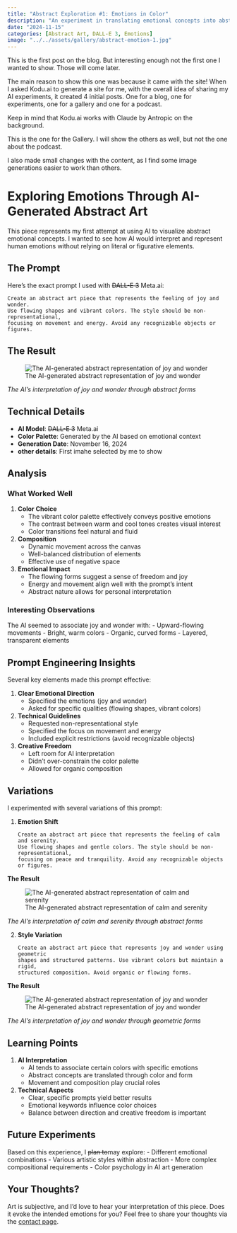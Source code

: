 ```yaml
---
title: "Abstract Exploration #1: Emotions in Color"
description: "An experiment in translating emotional concepts into abstract visual forms using AI"
date: "2024-11-15"
categories: [Abstract Art, DALL-E 3, Emotions]
image: "../../assets/gallery/abstract-emotion-1.jpg"
---
```


:::{.callout-note}
This is the first post on the blog. But interesting enough not the first one I wanted to show. Those will come later.

The main reason to show this one was because it came with the site! When I asked Kodu.ai to generate a site for me, with the overall idea of sharing my AI experiments, it created 4 initial posts. One for a blog, one for experiments, one for a gallery and one for a podcast.

Keep in mind that Kodu.ai works with Claude by Antropic on the background.

This is the one for the Gallery. I will show the others as well, but not the one about the podcast. 

I also made small changes with the content, as I find some image generations easier to work than others.
:::

# Exploring Emotions Through AI-Generated Abstract Art

This piece represents my first attempt at using AI to visualize abstract emotional concepts. I wanted to see how AI would interpret and represent human emotions without relying on literal or figurative elements.

## The Prompt

Here's the exact prompt I used with ~~DALL-E 3~~ Meta.ai:

```text
Create an abstract art piece that represents the feeling of joy and wonder. 
Use flowing shapes and vibrant colors. The style should be non-representational, 
focusing on movement and energy. Avoid any recognizable objects or figures.
```

## The Result

:::{.column-body}
![The AI-generated abstract representation of joy and wonder](../../assets/gallery/abstract-emotion-1.jpg)

*The AI's interpretation of joy and wonder through abstract forms*
:::

## Technical Details

- **AI Model**: ~~DALL-E 3~~ Meta.ai
- **Color Palette**: Generated by the AI based on emotional context
- **Generation Date**: November 16, 2024
- **other details**: First imahe selected by me to show

## Analysis

### What Worked Well

1. **Color Choice**
   - The vibrant color palette effectively conveys positive emotions
   - The contrast between warm and cool tones creates visual interest
   - Color transitions feel natural and fluid

2. **Composition**
   - Dynamic movement across the canvas
   - Well-balanced distribution of elements
   - Effective use of negative space

3. **Emotional Impact**
   - The flowing forms suggest a sense of freedom and joy
   - Energy and movement align well with the prompt's intent
   - Abstract nature allows for personal interpretation

### Interesting Observations

The AI seemed to associate joy and wonder with:
- Upward-flowing movements
- Bright, warm colors
- Organic, curved forms
- Layered, transparent elements

## Prompt Engineering Insights

Several key elements made this prompt effective:

1. **Clear Emotional Direction**
   - Specified the emotions (joy and wonder)
   - Asked for specific qualities (flowing shapes, vibrant colors)

2. **Technical Guidelines**
   - Requested non-representational style
   - Specified the focus on movement and energy
   - Included explicit restrictions (avoid recognizable objects)

3. **Creative Freedom**
   - Left room for AI interpretation
   - Didn't over-constrain the color palette
   - Allowed for organic composition

## Variations

I experimented with several variations of this prompt:

1. **Emotion Shift**
   ```text
   Create an abstract art piece that represents the feeling of calm and serenity.
   Use flowing shapes and gentle colors. The style should be non-representational,
   focusing on peace and tranquility. Avoid any recognizable objects or figures.
   ```

**The Result**

:::{.column-body}
![The AI-generated abstract representation of calm and serenity ](../../assets/gallery/abstract-emotion-2.jpg)

*The AI's interpretation of calm and serenity through abstract forms*
:::

2. **Style Variation**
   ```text
   Create an abstract art piece that represents joy and wonder using geometric
   shapes and structured patterns. Use vibrant colors but maintain a rigid,
   structured composition. Avoid organic or flowing forms.
   ```

**The Result**

:::{.column-body}
![The AI-generated abstract representation of joy and wonder ](../../assets/gallery/abstract-emotion-3.jpg)

*The AI's interpretation of joy and wonder through geometric forms*
:::

## Learning Points

1. **AI Interpretation**
   - AI tends to associate certain colors with specific emotions
   - Abstract concepts are translated through color and form
   - Movement and composition play crucial roles

2. **Technical Aspects**
   - Clear, specific prompts yield better results
   - Emotional keywords influence color choices
   - Balance between direction and creative freedom is important

## Future Experiments

Based on this experience, I ~~plan to~~may explore:
- Different emotional combinations
- Various artistic styles within abstraction
- More complex compositional requirements
- Color psychology in AI art generation

:::{.callout-note}
## Your Thoughts?
Art is subjective, and I'd love to hear your interpretation of this piece. Does it evoke the intended emotions for you? Feel free to share your thoughts via the [contact page](/about#contact).
:::